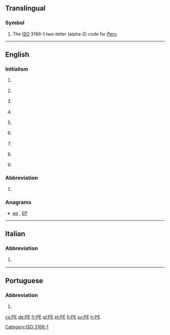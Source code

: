 {{also|Appendix:Variations of "pe"}}
==Translingual==

===Symbol===
{{head|mul|symbol}}
# The [[ISO]] 3166-1 two-letter (alpha-2) code for [[Peru]].

[[Category:ISO 3166-1]]
----

==English==

===Initialism===
{{en-initialism}}

# {{context|business|lang=en}} {{initialism of|[[professional|Professional]] [[engineer|Engineer]]}}
# {{context|education|lang=en}} {{initialism of|physical education}}
# {{context|education|lang=en}} {{initialism of|preliminary examination|Preliminary Examination}}
# {{context|geography|lang=en}} {{initialism of|Prince Edward Island}} {{gloss|A Canadian province}}
# {{context|organic compound|lang=en}} {{initialism of|polyethylene}}
# {{context|pathology|lang=en}} {{initialism of|pulmonary embolism}}
# {{context|software|lang=en}} {{initialism of|portable executable|Portable Executable}}
# {{context|software|lang=en}} {{initialism of|[[portable|Portable]] [[edition|Edition]]}} {{gloss|usually used for a software version}}
# {{context|software|lang=en}} {{initialism of|Windows Preinstallation Environment|Preinstallation Environment}}

===Abbreviation===
{{en-abbreviation}}

# {{context|geography|lang=en}} {{abbreviation of|Pernambuco}} {{gloss|This is a state of [[Brazil]]}}

===Anagrams===
* [[ep#English|ep]] , [[EP#English|EP]]

----

==Italian==

===Abbreviation===
{{it-abbr}}

# {{abbreviation of|Pescara|lang=it}} {{gloss|city in Abruzzo}}

----

==Portuguese==

===Abbreviation===
{{pt-abbreviation}}

# {{abbreviation of|Pernambuco|lang=pt}} {{gloss|Brazilian state}}

[[cs:PE]]
[[de:PE]]
[[fr:PE]]
[[pl:PE]]
[[pt:PE]]
[[fi:PE]]
[[sv:PE]]
[[tr:PE]]
